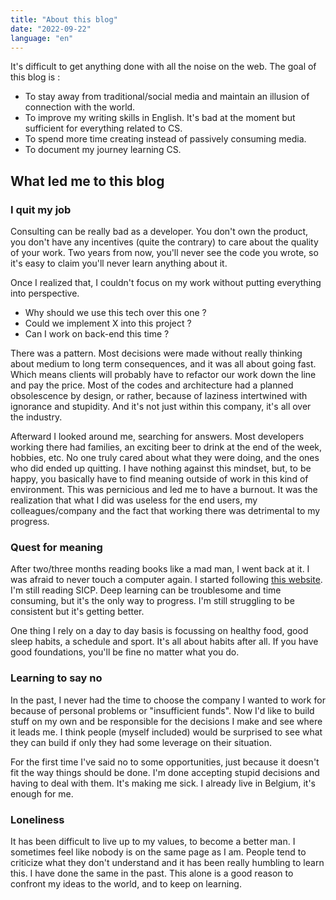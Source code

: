 ```yaml
---
title: "About this blog"
date: "2022-09-22"
language: "en"
---
```


It's difficult to get anything done with all the noise on the web. The goal of this blog is :

* To stay away from traditional/social media and maintain an illusion of connection with the world.
* To improve my writing skills in English. It's bad at the moment but sufficient for everything related to CS.
* To spend more time creating instead of passively consuming media.
* To document my journey learning CS.

## What led me to this blog
### I quit my job

Consulting can be really bad as a developer. You don't own the product, you don't have any incentives (quite the contrary) to care about the quality of your work. Two years from now, you'll never see the code you wrote, so it's easy to claim you'll never learn anything about it.

Once I realized that, I couldn't focus on my work without putting everything into perspective. 

* Why should we use this tech over this one ? <Sidenote note="Responses are always the same. The client doesn't want to. It's time consuming. One day we'll do it. Their goal is always to reduce time/cost, but they end up shooting themselves in the foot by delaying technical debt. Also a developer without free will is a computer." />
* Could we implement X into this project ?
* Can I work on back-end this time ?

There was a pattern. Most decisions were made without really thinking about medium to long term consequences, and it was all about going fast. Which means clients will probably have to refactor our work down the line and pay the price. Most of the codes and architecture had a planned obsolescence by design, or rather, because of laziness intertwined with ignorance and stupidity. And it's not just within this company, it's all over the industry.

Afterward I looked around me, searching for answers. Most developers working there had families, an exciting beer to drink at the end of the week, hobbies, etc. No one truly cared about what they were doing, and the ones who did ended up quitting. I have nothing against this mindset, but, to be happy, you basically have to find meaning outside of work in this kind of environment. This was pernicious and led me to have a burnout. It was the realization that what I did was useless for the end users<Sidenote withNumber note="B2B, they don't care once they signed the contract. It's mostly peacocking for BM." />, my colleagues/company and the fact that working there was detrimental to my progress. 

### Quest for meaning

After two/three months reading books like a mad man, I went back at it. I was afraid to never touch a computer again. I started following [this website](https://teachyourselfcs.com). I'm still reading SICP. Deep learning can be troublesome and time consuming, but it's the only way to progress. I'm still struggling to be consistent but it's getting better.

One thing I rely on a day to day basis is focussing on healthy food, good sleep habits, a schedule<Sidenote withNumber note="I tend to be too optimistic though" /> and sport. It's all about habits after all. If you have good foundations, you'll be fine no matter what you do.

### Learning to say no

In the past, I never had the time to choose the company I wanted to work for because of personal problems or "insufficient funds". Now I'd like to build stuff on my own and be responsible for the decisions I make and see where it leads me. I think people (myself included) would be surprised to see what they can build if only they had some leverage on their situation.

For the first time I've said no to some opportunities, just because it doesn't fit the way things should be done. I'm done accepting stupid decisions and having to deal with them. It's making me sick. I already live in Belgium, it's enough for me.

### Loneliness

It has been difficult to live up to my values, to become a better man. I sometimes feel like nobody is on the same page as I am. People tend to criticize what they don't understand and it has been really humbling to learn this. I have done the same in the past. This alone is a good reason to confront my ideas to the world, and to keep on learning.
